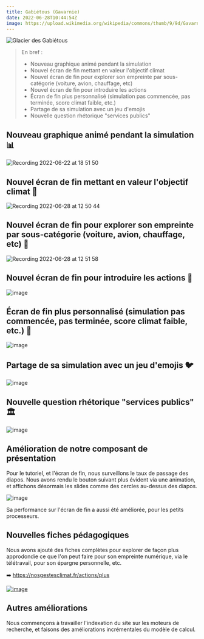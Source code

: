 ```yaml
---
title: Gabiétous (Gavarnie)
date: 2022-06-28T10:44:54Z
image: https://upload.wikimedia.org/wikipedia/commons/thumb/9/9d/Gavarnie_recti_small_Wikimedia_Commons.jpg/640px-Gavarnie_recti_small_Wikimedia_Commons.jpg
---
```


![Glacier des Gabiétous](https://upload.wikimedia.org/wikipedia/commons/thumb/9/9d/Gavarnie_recti_small_Wikimedia_Commons.jpg/640px-Gavarnie_recti_small_Wikimedia_Commons.jpg)

> En bref :
>
> - Nouveau graphique animé pendant la simulation
> - Nouvel écran de fin mettant en valeur l'objectif climat
> - Nouvel écran de fin pour explorer son empreinte par sous-catégorie (voiture, avion, chauffage, etc)
> - Nouvel écran de fin pour introduire les actions
> - Écran de fin plus personnalisé (simulation pas commencée, pas terminée, score climat faible, etc.)
> - Partage de sa simulation avec un jeu d'emojis
> - Nouvelle question rhétorique "services publics"

## Nouveau graphique animé pendant la simulation 📊

![Recording 2022-06-22 at 18 51 50](https://user-images.githubusercontent.com/1177762/175094066-43f5bce9-4237-4512-804c-a3b05e1c52e8.gif)

## Nouvel écran de fin mettant en valeur l'objectif climat 🎯

![Recording 2022-06-28 at 12 50 44](https://user-images.githubusercontent.com/1177762/176161585-056d15aa-254d-4a64-aa24-2fb2c991d73a.gif)

## Nouvel écran de fin pour explorer son empreinte par sous-catégorie (voiture, avion, chauffage, etc) 🧱

![Recording 2022-06-28 at 12 51 58](https://user-images.githubusercontent.com/1177762/176161770-02cfa4e3-78c8-416d-abd5-9451ca78b71e.gif)

## Nouvel écran de fin pour introduire les actions 🏁

![image](https://user-images.githubusercontent.com/1177762/176161176-52159706-1edb-4e4f-952f-78e04d319032.png)

## Écran de fin plus personnalisé (simulation pas commencée, pas terminée, score climat faible, etc.) 👤

![image](https://user-images.githubusercontent.com/1177762/176161146-fd4e8d70-3be7-4ea1-9816-93761eecde0a.png)

## Partage de sa simulation avec un jeu d'emojis 🐦️

![image](https://user-images.githubusercontent.com/1177762/176162250-7c96207f-4381-4e51-869d-48aa966f8fd3.png)

## Nouvelle question rhétorique "services publics" 🏛️

![image](https://user-images.githubusercontent.com/1177762/176162161-ed8feb5b-d074-4c36-bd98-b646a03f7385.png)

## Amélioration de notre composant de présentation

Pour le tutoriel, et l'écran de fin, nous surveillons le taux de passage des diapos. Nous avons rendu le bouton suivant plus évident via une animation, et affichons désormais les slides comme des cercles au-dessus des diapos.

![image](https://user-images.githubusercontent.com/1177762/176162070-5558bb9f-cdb3-47f4-abdb-a1d39171efc3.png)

Sa performance sur l'écran de fin a aussi été améliorée, pour les petits processeurs.

## Nouvelles fiches pédagogiques

Nous avons ajouté des fiches complètes pour explorer de façon plus approdondie ce que l'on peut faire pour son empreinte numérique, via le télétravail, pour son épargne personnelle, etc.

➡️ https://nosgestesclimat.fr/actions/plus

[![image](https://user-images.githubusercontent.com/1177762/176163299-c8010c49-e66b-42de-a3cc-0ea0848c8dfd.png)](https://nosgestesclimat.fr/actions/plus)

## Autres améliorations

Nous commençons à travailler l'indexation du site sur les moteurs de recherche, et faisons des améliorations incrémentales du modèle de calcul.
